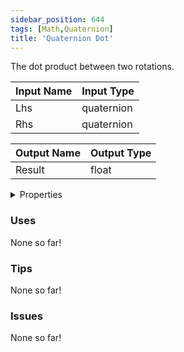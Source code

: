 ```yaml
---
sidebar_position: 644
tags: [Math,Quaternion]
title: 'Quaternion Dot'
---
```


The dot product between two rotations.






<EsbSvg />

| Input Name | Input Type |
|-----------|-----------|
| Lhs | quaternion |
| Rhs | quaternion |

| Output Name | Output Type |
|-----------|-----------|
| Result | float |


<details>
  <summary>Properties</summary>
  <div>
    <div>
    <table>
      <thead>
        <tr>
          <th>Is beta required?</th>
          <th>❌</th>
        </tr>
        <tr>
          <th>Is this chip a trolling risk?</th>
          <th>❌</th>
        </tr>
        <tr>
          <th>Is this chip a role assignment risk?</th>
          <th>❌</th>
        </tr>
        <tr>
          <th>Chip UUID</th>
          <th>268d931e-172b-48e8-8eb8-8ec2a9614f0d</th>
        </tr>
      </thead>
    </table>
    </div>
  </div>
</details>

### Uses

None so far!

### Tips

None so far!

### Issues

None so far!